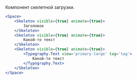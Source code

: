 Компонент скелетной загрузки.

```jsx live
<Space>
    <Skeleton visible={true} animate={true}>
        Заголовок
    </Skeleton>
    <Skeleton visible={true} animate={true}>
        Какой-то текст
    </Skeleton>
    <Skeleton visible={true} animate={true}>
        <Typography.Text view='primary-large' tag='tag'>
            Какой-то текст
        </Typography.Text>
    </Skeleton>
</Space>
```
